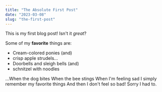 ```yaml
---
title: "The Absolute First Post"
date: "2023-03-08"
slug: "the-first-post"
---
```


This is my first blog post! Isn't it *great*?

Some of my **favorite** things are:

* Cream-colored ponies (and)
* crisp apple strudels...
* Doorbells and sleigh bells (and)
* schnitzel with noodles

...When the dog bites
When the bee stings
When I'm feeling sad
I simply remember my favorite things
And then I don't feel so bad!
Sorry I had to.